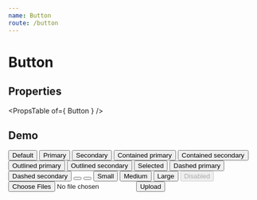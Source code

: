 ```yaml
---
name: Button
route: /button
---
```



# Button

## Properties
<PropsTable of={ Button } />

## Demo
<Playground>
    <Button margin={ 12 }>
        Default
    </Button>
    <Button color="primary" margin={ 12 }>
        Primary
    </Button>
    <Button color="secondary" margin={ 12 }>
        Secondary
    </Button>
    <Button variant="contained" color="primary" margin={ 12 }>
        Contained primary
    </Button>
    <Button variant="contained" color="secondary" margin={ 12 }>
        Contained secondary
    </Button>
    <Button variant="outlined" color="primary" margin={ 12 }>
        Outlined primary
    </Button>
    <Button variant="outlined" color="secondary" margin={ 12 }>
        Outlined secondary
    </Button>
    <Button selected variant="contained" color="primary" margin={ 12 }>
        Selected
    </Button>
    <Button variant="dashed" color="primary" margin={ 12 }>
        Dashed primary
    </Button>
    <Button variant="dashed" color="secondary" margin={ 12 }>
        Dashed secondary
    </Button>
    <Button variant="fab" color="primary" margin={ 12 }>
        <IconAdd />
    </Button>
    <Button mini variant="fab" color="primary" margin={ 12 }>
        <IconAdd />
    </Button>
    <Button size="small" color="primary" variant="contained" margin={ 12 }>
        Small
    </Button>
    <Button size="medium" color="primary" variant="contained" margin={ 12 }>
        Medium
    </Button>
    <Button size="large" color="primary" variant="contained" margin={ 12 }>
        Large
    </Button>
    <Button disabled variant="contained" color="primary" margin={ 12 }>
        Disabled
    </Button>
    <input
        accept="image/*"
        style={ { display: 'none' } }
        id="flat-button-file"
        multiple
        type="file"
    />
    <label htmlFor="flat-button-file">
        <Button variant='outlined' component="span">
            Upload
        </Button>
    </label>
</Playground>
